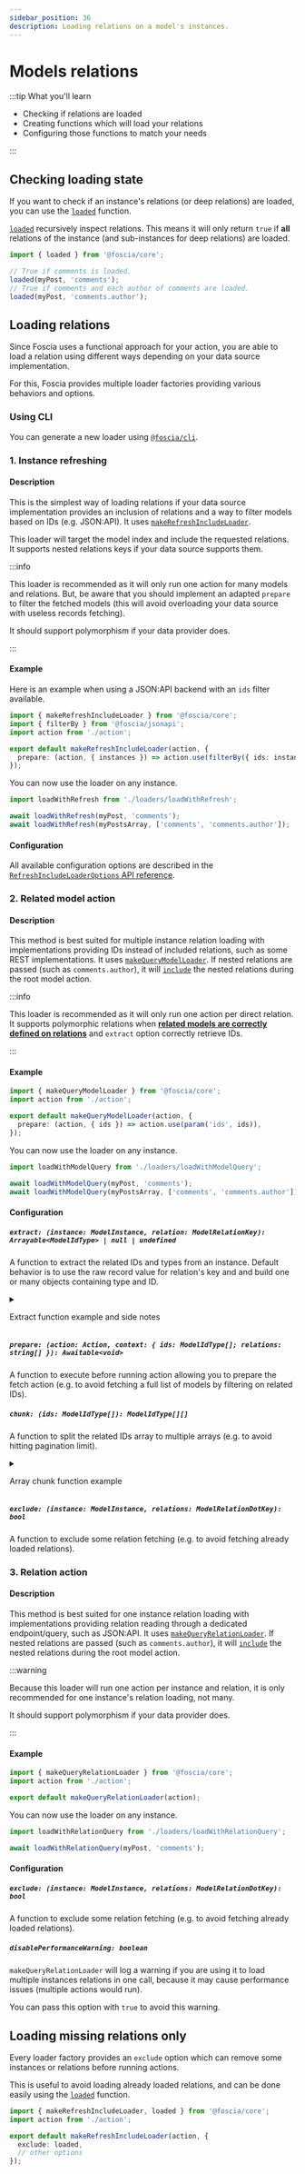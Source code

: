 ```yaml
---
sidebar_position: 36
description: Loading relations on a model's instances.
---
```



# Models relations

:::tip What you'll learn

- Checking if relations are loaded
- Creating functions which will load your relations
- Configuring those functions to match your needs

:::

## Checking loading state

If you want to check if an instance's relations (or deep relations) are loaded,
you can use the [`loaded`](/docs/api/@foscia/core/functions/loaded) function.

[`loaded`](/docs/api/@foscia/core/functions/loaded) recursively inspect
relations. This means it will only return `true` if **all** relations of
the instance (and sub-instances for deep relations) are loaded.

```typescript
import { loaded } from '@foscia/core';

// True if comments is loaded.
loaded(myPost, 'comments');
// True if comments and each author of comments are loaded.
loaded(myPost, 'comments.author');
```

## Loading relations

Since Foscia uses a functional approach for your action, you are able to load a
relation using different ways depending on your data source implementation.

For this, Foscia provides multiple loader factories providing various
behaviors and options.

### Using CLI

You can generate a new loader using [`@foscia/cli`](/docs/digging-deeper/usages/cli).

<ShellCommand command="foscia make loader" />

### 1. Instance refreshing

#### Description

This is the simplest way of loading relations if your data source implementation
provides an inclusion of relations and a way to filter models based on IDs (e.g.
JSON:API). It uses
[`makeRefreshIncludeLoader`](/docs/api/@foscia/core/functions/makeRefreshIncludeLoader).

This loader will target the model index and include the requested relations. It
supports nested relations keys if your data source supports them.

:::info

This loader is recommended as it will only run one action for many models and
relations. But, be aware that you should implement an adapted `prepare` to
filter the fetched models (this will avoid overloading your data source with
useless records fetching).

It should support polymorphism if your data provider does.

:::

#### Example

Here is an example when using a JSON:API backend with an `ids` filter available.

```typescript title="loaders/loadWithRefresh.ts"
import { makeRefreshIncludeLoader } from '@foscia/core';
import { filterBy } from '@foscia/jsonapi';
import action from './action';

export default makeRefreshIncludeLoader(action, {
  prepare: (action, { instances }) => action.use(filterBy({ ids: instances.map((i) => i.id) })),
});
```

You can now use the loader on any instance.

```typescript
import loadWithRefresh from './loaders/loadWithRefresh';

await loadWithRefresh(myPost, 'comments');
await loadWithRefresh(myPostsArray, ['comments', 'comments.author']);
```

#### Configuration

All available configuration options are described in the
[`RefreshIncludeLoaderOptions` API reference](/docs/api/@foscia/core/type-aliases/RefreshIncludeLoaderOptions).

### 2. Related model action

<FunctionInfo version="0.8.2" />

#### Description

This method is best suited for multiple instance relation loading with
implementations providing IDs instead of included relations, such as some REST
implementations. It uses
[`makeQueryModelLoader`](/docs/api/@foscia/core/functions/makeQueryModelLoader).
If nested relations are passed (such as `comments.author`),
it will [`include`](/docs/api/@foscia/core/functions/include) the nested
relations during the root model action.

:::info

This loader is recommended as it will only run one action per direct relation.
It supports polymorphic relations when
[**related models are correctly defined on relations**](/docs/core-concepts/models#recommandations)
and `extract` option correctly retrieve IDs.

:::

#### Example

```typescript title="loaders/loadWithModelQuery.ts"
import { makeQueryModelLoader } from '@foscia/core';
import action from './action';

export default makeQueryModelLoader(action, {
  prepare: (action, { ids }) => action.use(param('ids', ids)),
});
```

You can now use the loader on any instance.

```typescript
import loadWithModelQuery from './loaders/loadWithModelQuery';

await loadWithModelQuery(myPost, 'comments');
await loadWithModelQuery(myPostsArray, ['comments', 'comments.author']);
```

#### Configuration

##### `extract: (instance: ModelInstance, relation: ModelRelationKey): Arrayable<ModelIdType> | null | undefined`

A function to extract the related IDs and types from an instance.
Default behavior is to use the raw record value for relation's key and and build
one or many objects containing type and ID.

<details>

<summary>

Extract function example and side notes

</summary>

Here is the default implementation for `extract` function using
[**`makeQueryModelLoaderExtractor`**](https://github.com/foscia-dev/foscia/blob/main/packages/core/src/model/relations/makeQueryModelLoaderExtractor.ts)
helper, as an example of implementation.

```typescript
import { makeQueryModelLoaderExtractor, normalizeKey } from '@foscia/core';

const extract = makeQueryModelLoaderExtractor(
  (instance, relation) => instance.$raw[normalizeKey(instance.$model, relation)],
  (value) => (typeof value === 'object' ? { id: value.id, type: value.type } : { id: value }),
);
```

It will support extracting both raw JSON data related IDs extraction
(basic and polymorphic relations):

```json
{
  "id": "1",
  "title": "Foo",
  "comments": ["1", "2"]
}
```

```json
{
  "type": "posts",
  "id": "1",
  "title": "Foo",
  "relatedContents": [
    {
      "type": "posts",
      "id": "2"
    },
    {
      "type": "galleries",
      "id": "1"
    }
  ]
}
```

:::info

Notice that Foscia will try to deserialize each relations were record is an
object or array of objects value (such as in the 2nd example). This will mark
the relation as loaded even if the related value attributes are not loaded.
To avoid this, you can disable the relation's syncing on pull
(e.g. `hasOne().sync('push')`), as it will disable relation deserialization.

:::

</details>

##### `prepare: (action: Action, context: { ids: ModelIdType[]; relations: string[] }): Awaitable<void>`

A function to execute before running action allowing you to prepare the fetch
action (e.g. to avoid fetching a full list of models by filtering on related
IDs).

##### `chunk: (ids: ModelIdType[]): ModelIdType[][]`

A function to split the related IDs array to multiple arrays (e.g. to avoid
hitting pagination limit).

<details>

<summary>

Array chunk function example

</summary>

```typescript
function chunk<T>(items: T[], size: number) {
  const chunks = [] as T[][];
  for (let i = 0; i < array.length; i += size) {
    chunks.push(array.slice(i, i + chunkSize));
  }

  return chunks;
}
```

</details>

##### `exclude: (instance: ModelInstance, relations: ModelRelationDotKey): bool`

A function to exclude some relation fetching (e.g. to avoid fetching already
loaded relations).

### 3. Relation action

#### Description

This method is best suited for one instance relation loading with
implementations providing relation reading through a dedicated endpoint/query,
such as JSON:API. It uses
[`makeQueryRelationLoader`](/docs/api/@foscia/core/functions/makeQueryRelationLoader).
If nested relations are passed (such as `comments.author`),
it will [`include`](/docs/api/@foscia/core/functions/include) the nested
relations during the root model action.

:::warning

Because this loader will run one action per instance and relation, it is only
recommended for one instance's relation loading, not many.

It should support polymorphism if your data provider does.

:::

#### Example

```typescript title="loaders/loadWithRelationQuery.ts"
import { makeQueryRelationLoader } from '@foscia/core';
import action from './action';

export default makeQueryRelationLoader(action);
```

You can now use the loader on any instance.

```typescript
import loadWithRelationQuery from './loaders/loadWithRelationQuery';

await loadWithRelationQuery(myPost, 'comments');
```

#### Configuration

##### `exclude: (instance: ModelInstance, relations: ModelRelationDotKey): bool`

A function to exclude some relation fetching (e.g. to avoid fetching already
loaded relations).

##### `disablePerformanceWarning: boolean`

`makeQueryRelationLoader` will log a warning if you are using it to
load multiple instances relations in one call, because it may cause
performance issues (multiple actions would run).

You can pass this option with `true` to avoid this warning.

## Loading missing relations only

Every loader factory provides an `exclude` option which can remove some
instances or relations before running actions.

This is useful to avoid loading already loaded relations, and can be done
easily using the [`loaded`](/docs/api/@foscia/core/functions/loaded) function.

```typescript title="loaders/loadMissingWithRefresh.ts"
import { makeRefreshIncludeLoader, loaded } from '@foscia/core';
import action from './action';

export default makeRefreshIncludeLoader(action, {
  exclude: loaded,
  // other options
});
```
